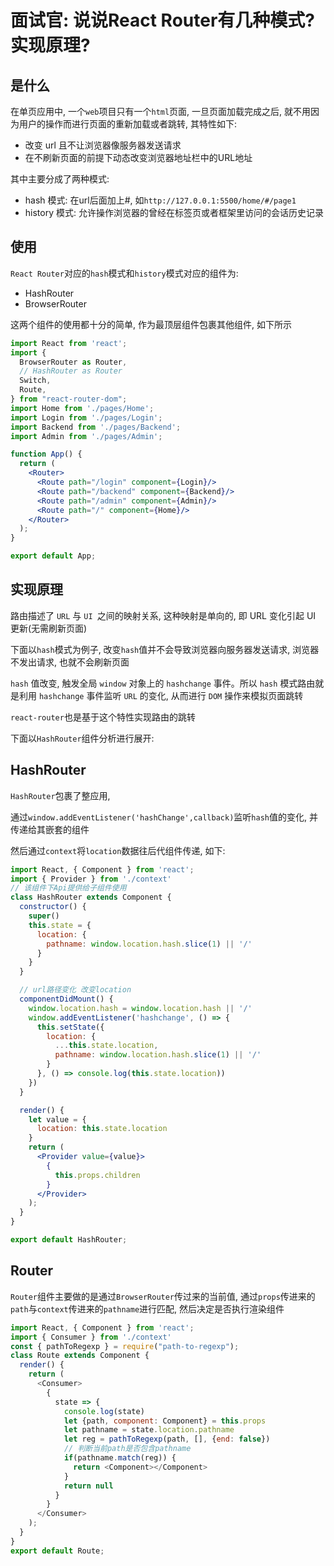 # 面试官: 说说React Router有几种模式?实现原理?

## 是什么

在单页应用中, 一个`web`项目只有一个`html`页面, 一旦页面加载完成之后, 就不用因为用户的操作而进行页面的重新加载或者跳转, 其特性如下: 

- 改变 url 且不让浏览器像服务器发送请求
- 在不刷新页面的前提下动态改变浏览器地址栏中的URL地址

其中主要分成了两种模式: 

- hash 模式: 在url后面加上#, 如`http://127.0.0.1:5500/home/#/page1`
- history 模式: 允许操作浏览器的曾经在标签页或者框架里访问的会话历史记录

## 使用

`React Router`对应的`hash`模式和`history`模式对应的组件为: 

- HashRouter
- BrowserRouter

这两个组件的使用都十分的简单, 作为最顶层组件包裹其他组件, 如下所示

```jsx
import React from 'react';
import {
  BrowserRouter as Router,
  // HashRouter as Router  
  Switch,
  Route,
} from "react-router-dom";
import Home from './pages/Home';
import Login from './pages/Login';
import Backend from './pages/Backend';
import Admin from './pages/Admin';

function App() {
  return (
    <Router>
      <Route path="/login" component={Login}/>
      <Route path="/backend" component={Backend}/>
      <Route path="/admin" component={Admin}/>
      <Route path="/" component={Home}/>
    </Router>
  );
}

export default App;
```

## 实现原理

路由描述了 `URL` 与 `UI `之间的映射关系, 这种映射是单向的, 即 URL 变化引起 UI 更新(无需刷新页面)

下面以`hash`模式为例子, 改变`hash`值并不会导致浏览器向服务器发送请求, 浏览器不发出请求, 也就不会刷新页面

`hash` 值改变, 触发全局 `window` 对象上的 `hashchange` 事件。所以 `hash` 模式路由就是利用 `hashchange` 事件监听 `URL` 的变化, 从而进行 `DOM` 操作来模拟页面跳转

`react-router`也是基于这个特性实现路由的跳转

下面以`HashRouter`组件分析进行展开: 


## HashRouter

`HashRouter`包裹了整应用, 

通过`window.addEventListener('hashChange',callback)`监听`hash`值的变化, 并传递给其嵌套的组件

然后通过`context`将`location`数据往后代组件传递, 如下: 

```jsx
import React, { Component } from 'react';
import { Provider } from './context'
// 该组件下Api提供给子组件使用
class HashRouter extends Component {
  constructor() {
    super()
    this.state = {
      location: {
        pathname: window.location.hash.slice(1) || '/'
      }
    }
  }

  // url路径变化 改变location
  componentDidMount() {
    window.location.hash = window.location.hash || '/'
    window.addEventListener('hashchange', () => {
      this.setState({
        location: {
          ...this.state.location,
          pathname: window.location.hash.slice(1) || '/'
        }
      }, () => console.log(this.state.location))
    })
  }

  render() {
    let value = {
      location: this.state.location
    }
    return (
      <Provider value={value}>
        {
          this.props.children
        }
      </Provider>
    );
  }
}

export default HashRouter;
```

## Router

`Router`组件主要做的是通过`BrowserRouter`传过来的当前值, 通过`props`传进来的`path`与`context`传进来的`pathname`进行匹配, 然后决定是否执行渲染组件

```js
import React, { Component } from 'react';
import { Consumer } from './context'
const { pathToRegexp } = require("path-to-regexp");
class Route extends Component {
  render() {
    return (
      <Consumer>
        {
          state => {
            console.log(state)
            let {path, component: Component} = this.props
            let pathname = state.location.pathname
            let reg = pathToRegexp(path, [], {end: false})
            // 判断当前path是否包含pathname
            if(pathname.match(reg)) {
              return <Component></Component>
            }
            return null
          }
        }
      </Consumer>
    );
  }
}
export default Route;
```
